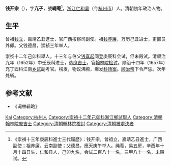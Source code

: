 '''钱开宗'''（{{bd|？||1658年||Qian}}），字'''亢子'''，號'''繩菴'''<ref>《崇禎十三年庚辰科進士三代履歷》：钱开宗，曾祖立，嘉靖乙丑進士，广西副使；祖养廉，云南副使；父德昌，應天庚午举人。绳菴，易五房，辛酉年十月十四日生，仁和县人，己卯九名，会试二百八十一名，三甲八十一名，未殿试。</ref>，[[浙江|浙江]][[仁和县|仁和县]]（今[[杭州市|杭州市]]）人。清朝初年政治人物。

== 生平 ==
曾祖[[钱立|钱立]]，嘉靖乙丑進士，官广西按察司副使。祖[[钱养廉|钱养廉]]，万历己丑进士，吏部员外郎。父钱德昌，崇祯三年举人。

崇祯十二年己卯科舉人，十三年与伯父[[钱喜起|钱喜起]]同登庚辰科会试，但未殿试。清顺治九年（1652年）中壬辰科进士，选[[庶吉士|庶吉士]]，官[[翰林院|翰林院]][[检讨|检讨]]。顺治十四年（1657年）充丁酉科江南[[乡试|乡试]]副考官。榜发，物议沸腾，爆发[[丁酉科场案|科场案]]。[[顺治帝|顺治帝]]下令严惩。次年处斩。

==参考文献==
{{reflist}}
*《词林辑略》

{{順治九年壬辰科殿試金榜}}
{{順治丁酉科場案}}

{{Authority control}}

{{DEFAULTSORT:Qian钱}}

[[Category:钱姓|Kai]]
[[Category:杭州人|Category:杭州人]]
[[Category:崇禎十二年己卯科浙江鄉試舉人|Category:崇禎十二年己卯科浙江鄉試舉人]]
[[Category:清朝翰林院庶吉士|Category:清朝翰林院庶吉士]]
[[Category:清朝翰林院檢討|Category:清朝翰林院檢討]]
[[Category:清朝被處決者|Category:清朝被處決者]]